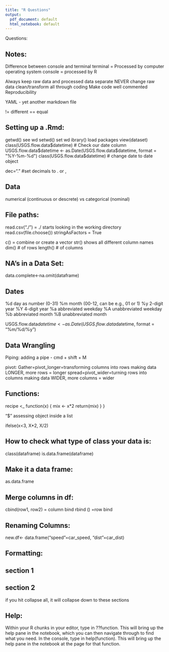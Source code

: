 ```yaml
---
title: "R Questions"
output:
  pdf_document: default
  html_notebook: default
---
```


Questions:


## Notes:
Difference between console and terminal
terminal = Processed by computer operating system
console = processed by R

Always keep raw data and processed data separate
NEVER change raw data
clean/transform all through coding
Make code well commented
Reproducibility

YAML - yet another markdown file

!= different
== equal

## Setting up a .Rmd:
getwd() see wd
setwd() set wd
ibrary() load packages
view(dataset)
class(USGS.flow.data$datetime) # Check our date column
USGS.flow.data$datetime <- as.Date(USGS.flow.data$datetime, format = "%Y-%m-%d") 
class(USGS.flow.data$datetime) # change date to date object

dec="." #set decimals to . or ,

## Data
numerical (continuous or descrete) vs categorical (nominal)

## File paths:
read.csv("./")    = ./ starts looking in the working directory
read.csv(file.choose())
stringAsFactors = True

c() = combine or create a vector
str() shows all different column names
dim() # of rows
length() # of columns

## NA's in a Data Set:
data.complete<-na.omit(dataframe)

## Dates
%d  day as number (0-31)
%m  month (00-12, can be e.g., 01 or 1)
%y  2-digit year
%Y  4-digit year
%a  abbreviated weekday
%A  unabbreviated weekday
%b  abbreviated month
%B  unabbreviated month

USGS.flow.data$datetime <- as.Date(USGS.flow.data$datetime, format = "%m/%d/%y") 

## Data Wrangling
Piping:
adding a pipe -  cmd + shift + M

pivot:
Gather=pivot_longer=transforming columns into rows making data LONGER, more rows = longer
spread=pivot_wider=turning rows into columns making data WIDER, more columns = wider

## Functions:
recipe <_ function(x) {
  mix <- x*2
  return(mix)
}
}

"$" assessing object inside a list

ifelse(x<3, X*2, X/2)

## How to check what type of class your data is:
class(dataframe)
is.data.frame(dataframe)

## Make it a data frame:
as.data.frame

## Merge columns in df:
cbind(row1, row2) = column bind
rbind () =row bind

## Renaming Columns:
new.df<- data.frame("speed"=car_speed, "dist"=car_dist)

## Formatting:
## section 1
## section 2
if you hit collapse all, it will collapse down to these sections

## Help:
Within your R chunks in your editor, type in ??function. This will bring up the help pane in the notebook, which you can then navigate through to find what you need.
In the console, type in help(function). This will bring up the help pane in the notebook at the page for that function.
